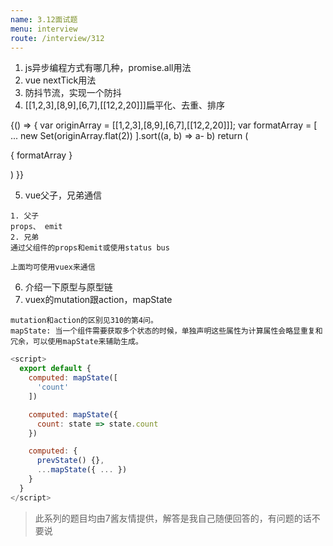 ```yaml
---
name: 3.12面试题
menu: interview
route: /interview/312
---
```



1. js异步编程方式有哪几种，promise.all用法
2. vue  nextTick用法
3. 防抖节流，实现一个防抖
4. [[1,2,3],[8,9],[6,7],[[12,2,20]]]扁平化、去重、排序

<Playground>
  {() => {
    var originArray = [[1,2,3],[8,9],[6,7],[[12,2,20]]];
    var formatArray = [ ... new Set(originArray.flat(2)) ].sort((a, b) => a- b)
    return (
      <p style={ { color: 'white' } }>
        {
          formatArray
        }
      </p>
    )
  }}
</Playground>

5. vue父子，兄弟通信  
```
1. 父子
props、 emit
2. 兄弟
通过父组件的props和emit或使用status bus

上面均可使用vuex来通信
```

6. 介绍一下原型与原型链
7. vuex的mutation跟action，mapState
```
mutation和action的区别见310的第4问。
mapState: 当一个组件需要获取多个状态的时候，单独声明这些属性为计算属性会略显重复和冗余，可以使用mapState来辅助生成。
```
```javascript
<script>
  export default {
    computed: mapState([
      'count'
    ])

    computed: mapState({
      count: state => state.count
    })

    computed: {
      prevState() {},
      ...mapState({ ... })
    }
  }
</script>
```



> 此系列的题目均由7酱友情提供，解答是我自己随便回答的，有问题的话不要说